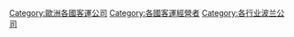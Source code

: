 {{Commonscat|Bus Company of Poland}}

[[Category:歐洲各國客運公司|Category:歐洲各國客運公司]]
[[Category:各國客運經營者|Category:各國客運經營者]]
[[Category:各行业波兰公司|Category:各行业波兰公司]]